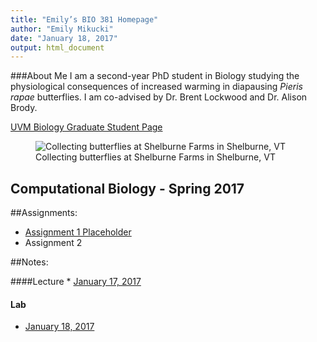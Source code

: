 ```yaml
---
title: "Emily’s BIO 381 Homepage"
author: "Emily Mikucki"
date: "January 18, 2017"
output: html_document
---
```

###About Me
I am a second-year PhD student in Biology studying the physiological consequences of increased warming in diapausing *Pieris rapae* butterflies. I am co-advised by Dr. Brent Lockwood and Dr. Alison Brody. 

[UVM Biology Graduate Student Page](http://www.uvm.edu/~biology/?Page=students/mikucki.php&SM=facultysubmenu.html)

![Collecting butterflies at Shelburne Farms in Shelburne, VT](rsz_butterfly.jpg)

## Computational Biology - Spring 2017

##Assignments:

* [Assignment 1 Placeholder](Test.html)      
* Assignment 2 

##Notes:

####Lecture
* [January 17, 2017](Lecture_Notes_01172017.html)   

#### Lab
* [January 18, 2017](Lab_Notes_01182017.html)

